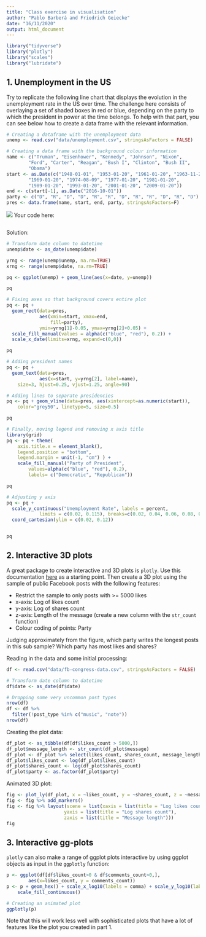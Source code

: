 ```yaml
---
title: "Class exercise in visualisation"
author: "Pablo Barberá and Friedrich Geiecke"
date: "16/11/2020"
output: html_document
---
```



```r
library("tidyverse")
library("plotly")
library("scales")
library("lubridate")
```


## 1. Unemployment in the US

Try to replicate the following line chart that displays the evolution in the unemployment rate in the US over time. The challenge here consists of overlaying a set of shaded boxes in red or blue, depending on the party to which the president in power at the time belongs. To help with that part, you can see below how to create a data frame with the relevant information.

```r

# Creating a dataframe with the unemployment data
unemp <- read.csv("data/unemployment.csv", stringsAsFactors = FALSE)

# Creating a data frame with the background colour information
name <- c("Truman", "Eisenhower", "Kennedy", "Johnson", "Nixon",
        "Ford", "Carter", "Reagan", "Bush I", "Clinton", "Bush II",
        "Obama")
start <- as.Date(c("1948-01-01", "1953-01-20", "1961-01-20", "1963-11-22",
        "1969-01-20", "1974-08-09", "1977-01-20", "1981-01-20",
        "1989-01-20", "1993-01-20", "2001-01-20", "2009-01-20"))
end <- c(start[-1], as.Date("2016-10-01"))
party <- c("D", "R", "D", "D", "R", "R", "D", "R", "R", "D", "R", "D")
pres <- data.frame(name, start, end, party, stringsAsFactors=F)


```

![](04-unemployment.png)
Your code here:

```r

```

Solution:

```r

# Transform date column to datetime
unemp$date <- as_date(unemp$date)

yrng <- range(unemp$unemp, na.rm=TRUE)
xrng <- range(unemp$date, na.rm=TRUE)

pq <- ggplot(unemp) + geom_line(aes(x=date, y=unemp))

pq

# Fixing axes so that background covers entire plot
pq <- pq + 
  geom_rect(data=pres, 
            aes(xmin=start, xmax=end,
                fill=party), 
            ymin=yrng[1]-0.05, ymax=yrng[2]+0.05) +
  scale_fill_manual(values = alpha(c("blue", "red"), 0.2)) +
  scale_x_date(limits=xrng, expand=c(0,0))

pq

# Adding president names
pq <- pq + 
  geom_text(data=pres, 
            aes(x=start, y=yrng[2], label=name),
    size=3, hjust=0.25, vjust=1.25, angle=90) 

# Adding lines to separate presidencies
pq <- pq + geom_vline(data=pres, aes(xintercept=as.numeric(start)),
    color="grey50", linetype=5, size=0.5)

pq

# Finally, moving legend and removing x axis title
library(grid)
pq <- pq + theme(
    axis.title.x = element_blank(),
    legend.position = "bottom",
    legend.margin = unit(-1, "cm") ) +
    scale_fill_manual("Party of President", 
        values=alpha(c("blue", "red"), 0.2),
        labels= c("Democratic", "Republican"))

pq

# Adjusting y axis
pq <- pq + 
  scale_y_continuous("Unemployment Rate", labels = percent,
            limits = c(0.02, 0.115), breaks=c(0.02, 0.04, 0.06, 0.08, 0.10, 0.12)) +
  coord_cartesian(ylim = c(0.02, 0.12))


pq
```

## 2. Interactive 3D plots

A great package to create interactive and 3D plots is `plotly`. Use this documentation [here](https://plotly.com/r/3d-scatter-plots/) as a starting point. Then create a 3D plot using the sample of public Facebook posts with the following features:

- Restrict the sample to only posts with >= 5000 likes 
- x-axis: Log of likes count
- y-axis: Log of shares count
- z-axis: Length of the message (create a new column with the `str_count` function)
- Colour coding of points: Party

Judging approximately from the figure, which party writes the longest posts in this sub sample? Which party has most likes and shares?

Reading in the data and some initial processing:

```r
df <- read.csv("data/fb-congress-data.csv", stringsAsFactors = FALSE)

# Transform date column to datetime
df$date <- as_date(df$date)

# Dropping some very uncommon post types
nrow(df)
df <- df %>%
  filter(!post_type %in% c("music", "note"))
nrow(df)
```

Creating the plot data:

```r
df_plot <- as_tibble(df[df$likes_count > 5000,])
df_plot$message_length <- str_count(df_plot$message)
df_plot <- df_plot %>% select(likes_count, shares_count, message_length, party)
df_plot$likes_count <- log(df_plot$likes_count)
df_plot$shares_count <- log(df_plot$shares_count)
df_plot$party <- as.factor(df_plot$party)
```

Animated 3D plot:

```r
fig <- plot_ly(df_plot, x = ~likes_count, y = ~shares_count, z = ~message_length, color = ~party)
fig <- fig %>% add_markers()
fig <- fig %>% layout(scene = list(xaxis = list(title = "Log likes count"),
                     yaxis = list(title = "Log shares count"),
                     zaxis = list(title = "Message length")))
fig
```


## 3. Interactive gg-plots

`plotly` can also make a range of ggplot plots interactive by using ggplot objects as input in the `ggplotly` function:

```r
p <- ggplot(df[df$likes_count>0 & df$comments_count>0,], 
        aes(x=likes_count, y = comments_count))
p <- p + geom_hex() + scale_x_log10(labels = comma) + scale_y_log10(labels = comma) + 
    scale_fill_continuous()

# Creating an animated plot
ggplotly(p)
```

Note that this will work less well with sophisticated plots that have a lot of features like the plot you created in part 1.
